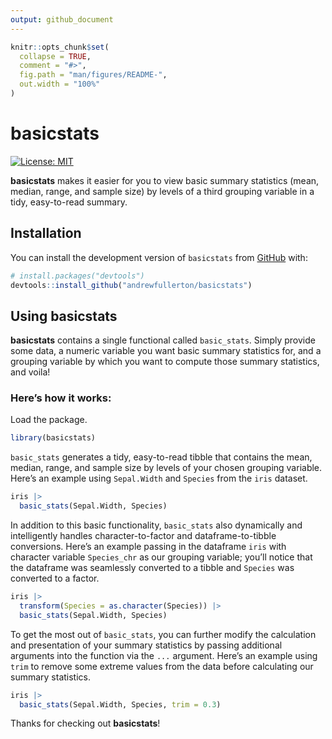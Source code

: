```yaml
---
output: github_document
---
```


<!-- README.md is generated from README.Rmd. Please edit that file -->

```r
knitr::opts_chunk$set(
  collapse = TRUE,
  comment = "#>",
  fig.path = "man/figures/README-",
  out.width = "100%"
)
```

# basicstats

<!-- badges: start -->
[![License: MIT](https://img.shields.io/badge/License-MIT-yellow.svg)](https://opensource.org/licenses/MIT)
<!-- badges: end -->

**basicstats** makes it easier for you to view basic summary statistics (mean, median, range, and sample size) by levels of a third grouping variable in a tidy, easy-to-read summary.

## Installation

You can install the development version of `basicstats` from [GitHub](https://github.com/andrewfullerton/basicstats) with:

``` r
# install.packages("devtools")
devtools::install_github("andrewfullerton/basicstats")
```

## Using basicstats

**basicstats** contains a single functional called `basic_stats`. Simply provide some data, a numeric variable you want basic summary statistics for, and a grouping variable by which you want to compute those summary statistics, and voila!

### Here's how it works:

Load the package.

```r
library(basicstats)
```

`basic_stats` generates a tidy, easy-to-read tibble that contains the mean, median, range, and sample size by levels of your chosen grouping variable. Here's an example using `Sepal.Width` and `Species` from the `iris` dataset.

```r
iris |> 
  basic_stats(Sepal.Width, Species)
```

In addition to this basic functionality, `basic_stats` also dynamically and intelligently handles character-to-factor and dataframe-to-tibble conversions. Here's an example passing in the dataframe `iris` with character variable `Species_chr` as our grouping variable; you'll notice that the dataframe was seamlessly converted to a tibble and `Species` was converted to a factor.

```r
iris |>
  transform(Species = as.character(Species)) |>
  basic_stats(Sepal.Width, Species)
```

To get the most out of `basic_stats`, you can further modify the calculation and presentation of your summary statistics by passing additional arguments into the function via the `...` argument. Here's an example using `trim` to remove some extreme values from the data before calculating our summary statistics.

```r
iris |>
  basic_stats(Sepal.Width, Species, trim = 0.3)
```

Thanks for checking out **basicstats**!
